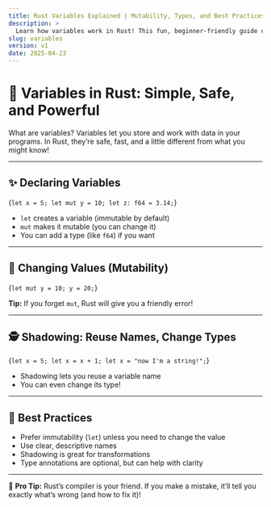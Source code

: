 ```yaml
---
title: Rust Variables Explained | Mutability, Types, and Best Practices
description: >
  Learn how variables work in Rust! This fun, beginner-friendly guide covers mutability, types, shadowing, and best practices—with hands-on code and clear examples.
slug: variables
version: v1
date: 2025-04-23
---
```


# 📝 Variables in Rust: Simple, Safe, and Powerful

<Alert variant="success">
  <AlertTitle>What are variables?</AlertTitle>
  <AlertDescription>
    Variables let you store and work with data in your programs. In Rust, they’re safe, fast, and a little different from what you might know!
  </AlertDescription>
</Alert>

---

## ✨ Declaring Variables

<CodeBlock language="rust" showLineNumbers>{`let x = 5;
let mut y = 10;
let z: f64 = 3.14;`}</CodeBlock>

- `let` creates a variable (immutable by default)
- `mut` makes it mutable (you can change it)
- You can add a type (like `f64`) if you want

---

## 🔄 Changing Values (Mutability)

<CodeBlock language="rust" showLineNumbers>{`let mut y = 10;
y = 20;`}</CodeBlock>

<Alert variant="warning">
  <AlertDescription>
    <strong>Tip:</strong> If you forget <code>mut</code>, Rust will give you a friendly error!
  </AlertDescription>
</Alert>

---

## 🕵️ Shadowing: Reuse Names, Change Types

<CodeBlock language="rust" showLineNumbers>{`let x = 5;
let x = x + 1;
let x = "now I'm a string!";`}</CodeBlock>

- Shadowing lets you reuse a variable name
- You can even change its type!

---

## 🧠 Best Practices

- Prefer immutability (`let`) unless you need to change the value
- Use clear, descriptive names
- Shadowing is great for transformations
- Type annotations are optional, but can help with clarity

---

<Alert variant="secondary">
  <AlertDescription>
    🦀 <strong>Pro Tip:</strong> Rust’s compiler is your friend. If you make a mistake, it’ll tell you exactly what’s wrong (and how to fix it)!
  </AlertDescription>
</Alert>
